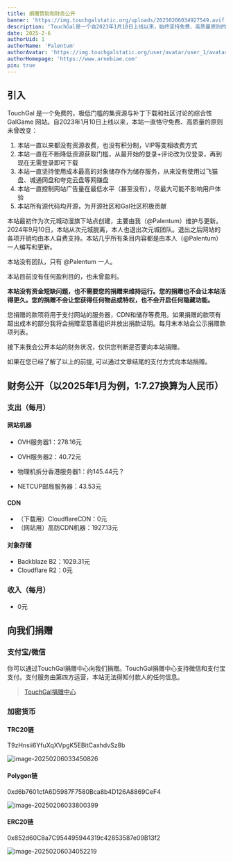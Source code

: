 ```yaml
---
title: 捐赠赞助和财务公开
banner: 'https://img.touchgalstatic.org/uploads/20250206034927549.avif'
description: 'TouchGal是一个自2023年1月10日上线以来，始终坚持免费、高质量原则的Galgame资源与社区网站。网站由@Palentum一人维护，无盈利目的，所有资源免费且无任何变相收费。网站使用高成本的对象存储服务，广告极少，源代码开源。2024年9月10日，网站从次元城动漫独立，所有开销由@Palentum自费支持。网站每月支出包括服务器、CDN和存储费用，收入为零。捐赠款项将用于支付网站运营成本，多余部分将捐赠至慈善组织。捐赠可通过支付宝、微信或加密货币进行。'
date: 2025-2-6
authorUid: 1
authorName: 'Palentum'
authorAvatar: 'https://img.touchgalstatic.org/user/avatar/user_1/avatar-mini.avif'
authorHomepage: 'https://www.arnebiae.com'
pin: true
---
```




## 引入

TouchGal 是一个免费的，极低门槛的集资源与补丁下载和社区讨论的综合性 GalGame 网站。自2023年1月10日上线以来，本站一直恪守免费、高质量的原则未曾改变：

1. 本站一直以来都没有资源收费，也没有积分制，VIP等变相收费方式
2. 本站一直在不断降低资源获取门槛，从最开始的登录+评论改为仅登录，再到现在无需登录即可下载
3. 本站一直坚持使用成本最高的对象储存作为储存服务，从来没有使用过飞猫盘、城通网盘和夸克云盘等网赚盘
4. 本站一直控制网站广告量在最低水平（甚至没有），尽最大可能不影响用户体验
5. 本站所有源代码均开源，为开源社区和Gal社区积极贡献

本站最初作为次元城动漫旗下站点创建，主要由我（@Palentum）维护与更新。2024年9月10日，本站从次元城脱离，本人也退出次元城团队。退出之后网站的各项开销均由本人自费支持。本站几乎所有条目内容都是由本人（@Palentum）一人编写和更新。

本站没有团队，只有 @Palentum 一人。

本站目前没有任何盈利目的，也未曾盈利。

**本站没有资金短缺问题，也不需要您的捐赠来维持运行。您的捐赠也不会让本站活得更久。您的捐赠不会让您获得任何物品或特权，也不会开启任何隐藏功能。**

您捐赠的款项将用于支付网站的服务器，CDN和储存等费用。如果捐赠的款项有超出成本的部分我将会捐赠至慈善组织并放出捐款证明。每月末本站会公示捐赠款项列表。

接下来我会公开本站的财务状况，仅供您判断是否要向本站捐赠。

如果在您已经了解了以上的前提, 可以通过文章结尾的支付方式向本站捐赠。

## 财务公开（以2025年1月为例，1:7.27换算为人民币）

### 支出（每月）

#### 网站机器

- OVH服务器1：278.16元

- OVH服务器2：40.72元
- 物理机拆分香港服务器1：约145.44元？
- NETCUP邮局服务器：43.53元

#### CDN

- （下载用）CloudflareCDN：0元
- （网站用）高防CDN机器：1927.13元

#### 对象存储

- Backblaze B2：1029.31元
- Cloudflare R2：0元

### 收入（每月）

- 0元

## 向我们捐赠

### 支付宝/微信

你可以通过TouchGal捐赠中心向我们捐赠。TouchGal捐赠中心支持微信和支付宝支付。支付服务由第四方运营，本站无法得知付款人的任何信息。

> [TouchGal捐赠中心](https://donate.touchgal.co/)

### 加密货币

#### TRC20链

T9zHnsii6YfuXqXVpgK5EBitCaxhdvSz8b

![image-20250206033450826](https://img.touchgalstatic.org/uploads/20250206033454234.avif)

#### Polygon链

0xd6b7601cfA6D5987F7580Bca8b4D126A8869CeF4

![image-20250206033800399](https://img.touchgalstatic.org/uploads/20250206033802140.avif)

#### ERC20链

0x852d60C8a7C954495944319c42853587e09B13f2

![image-20250206034052219](https://img.touchgalstatic.org/uploads/20250206034053620.avif)

